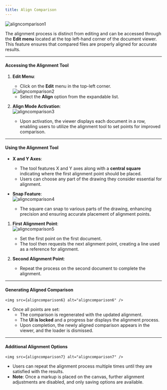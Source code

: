 ```yaml
---
title: Align Comparison
---
```



<img src={aligncomparison1} alt="aligncomparison1" />

The alignment process is distinct from editing and can be accessed through the **Edit menu** located at the top left-hand corner of the document viewer. This feature ensures that compared files are properly aligned for accurate results.

---

#### Accessing the Alignment Tool  
1. **Edit Menu**:  
   - Click on the **Edit** menu in the top-left corner.  
    <img src={aligncomparison2} alt="aligncomparison2" />

   - Select the **Align** option from the expandable list.

2. **Align Mode Activation**:  
    <img src={aligncomparison3} alt="aligncomparison3" />

   - Upon activation, the viewer displays each document in a row, enabling users to utilize the alignment tool to set points for improved comparison.

---

#### Using the Alignment Tool  
- **X and Y Axes**:  
  - The tool features X and Y axes along with a **central square** indicating where the first alignment point should be placed.  
  - Users can choose any part of the drawing they consider essential for alignment.

- **Snap Feature**:  
    <img src={aligncomparison4} alt="aligncomparison4" />

  - The square can snap to various parts of the drawing, enhancing precision and ensuring accurate placement of alignment points.

1. **First Alignment Point**:  
    <img src={aligncomparison5} alt="aligncomparison5" />

   - Set the first point on the first document.  
   - The tool then requests the next alignment point, creating a line used as a reference for alignment.

2. **Second Alignment Point**:  
   - Repeat the process on the second document to complete the alignment.

---

#### Generating Aligned Comparison  
    <img src={aligncomparison6} alt="aligncomparison6" />

- Once all points are set:  
  - The comparison is regenerated with the updated alignment.  
  - The **UI is locked** and a progress bar displays the alignment process.  
  - Upon completion, the newly aligned comparison appears in the viewer, and the loader is dismissed.

---

#### Additional Alignment Options  
    <img src={aligncomparison7} alt="aligncomparison7" />

- Users can repeat the alignment process multiple times until they are satisfied with the results.  
- **Note**: Once a markup is placed on the canvas, further alignment adjustments are disabled, and only saving options are available.


